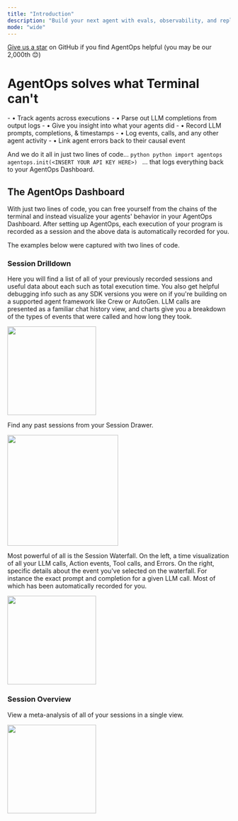 ```yaml
---
title: "Introduction"
description: "Build your next agent with evals, observability, and replays"
mode: "wide"
---
```


<Check>[Give us a star](https://github.com/AgentOps-AI/agentops) on GitHub if you find AgentOps helpful (you may be our 2,000th 😊)</Check>

# AgentOps solves what Terminal can't

<CardGroup cols={2}>
	<Card title="Terminal CAN'T..." icon="trash" iconType="solid" color="#d6483e">
		- • Track agents across executions
		- • Parse out LLM completions from output logs
		- • Give you insight into what your agents did
	</Card>
	<Card title="AgentOps does it all and more..." icon="face-smile-halo" iconType="regular" color="#2bd600">
		- • Record LLM prompts, completions, & timestamps
		- • Log events, calls, and any other agent activity
		- • Link agent errors back to their causal event
	</Card>
</CardGroup>

And we do it all in just two lines of code...
<CodeGroup>
	```python python
	import agentops
	agentops.init(<INSERT YOUR API KEY HERE>)
	```
</CodeGroup>
... that logs everything back to your AgentOps Dashboard.


## The AgentOps Dashboard

With just two lines of code, you can free yourself from the chains of the terminal and instead visualize your agents' behavior
in your AgentOps Dashboard. After setting up AgentOps, each execution of your program is recorded as a session and the above
data is automatically recorded for you.

The examples below were captured with two lines of code.

### Session Drilldown
Here you will find a list of all of your previously recorded sessions and useful data about each such as total execution time.
You also get helpful debugging info such as any SDK versions you were on if you're building on a supported agent framework like Crew or AutoGen.
LLM calls are presented as a familiar chat history view, and charts give you a breakdown of the types of events that were called and how long they took.

<Frame type="glass" caption="Session Summary">
  <img height="200" src="https://github.com/AgentOps-AI/agentops/blob/cf67191f13e0e2a09446a61b7393e1810b3eee95/docs/images/session-summary.gif?raw=true" />
</Frame>

Find any past sessions from your Session Drawer.
<Frame type="glass" caption="Session Drawer">
  <img height="250" src="https://github.com/AgentOps-AI/agentops/blob/cf67191f13e0e2a09446a61b7393e1810b3eee95/docs/images/session-drawer.gif?raw=true" />
</Frame>

Most powerful of all is the Session Waterfall. On the left, a time visualization of all your LLM calls, Action events, Tool calls, and Errors.
On the right, specific details about the event you've selected on the waterfall. For instance the exact prompt and completion for a given LLM call.
Most of which has been automatically recorded for you.

<Frame type="glass" caption="Session Waterfall">
  <img height="200" src="https://github.com/AgentOps-AI/agentops/blob/cf67191f13e0e2a09446a61b7393e1810b3eee95/docs/images/session-waterfall.gif?raw=true" />
</Frame>


### Session Overview
View a meta-analysis of all of your sessions in a single view.
<Frame type="glass" caption="Session Overview">
  <img height="200" src="https://github.com/AgentOps-AI/agentops/blob/cf67191f13e0e2a09446a61b7393e1810b3eee95/docs/images/overview.png?raw=true" />
</Frame>
